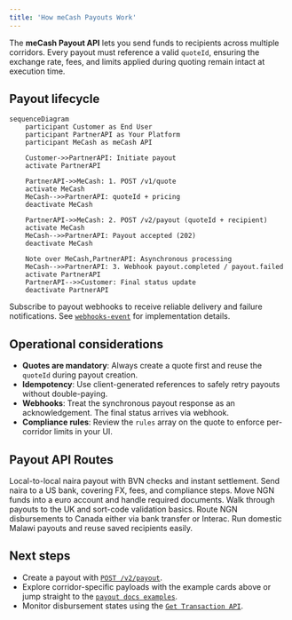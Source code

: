 ```yaml
---
title: 'How meCash Payouts Work'
---
```


The **meCash Payout API** lets you send funds to recipients across multiple corridors. Every payout must reference a valid `quoteId`, ensuring the exchange rate, fees, and limits applied during quoting remain intact at execution time.

## Payout lifecycle

```mermaid
sequenceDiagram
    participant Customer as End User
    participant PartnerAPI as Your Platform
    participant MeCash as meCash API

    Customer->>PartnerAPI: Initiate payout
    activate PartnerAPI

    PartnerAPI->>MeCash: 1. POST /v1/quote
    activate MeCash
    MeCash-->>PartnerAPI: quoteId + pricing
    deactivate MeCash

    PartnerAPI->>MeCash: 2. POST /v2/payout (quoteId + recipient)
    activate MeCash
    MeCash-->>PartnerAPI: Payout accepted (202)
    deactivate MeCash

    Note over MeCash,PartnerAPI: Asynchronous processing
    MeCash-->>PartnerAPI: 3. Webhook payout.completed / payout.failed
    activate PartnerAPI
    PartnerAPI-->>Customer: Final status update
    deactivate PartnerAPI
```

<Tip> Subscribe to payout webhooks to receive reliable delivery and failure notifications. See [`webhooks-event`](/webhooks-event) for implementation details.</Tip>



## Operational considerations

- **Quotes are mandatory**: Always create a quote first and reuse the `quoteId` during payout creation.
- **Idempotency**: Use client-generated references to safely retry payouts without double-paying.
- **Webhooks**: Treat the synchronous payout response as an acknowledgement. The final status arrives via webhook.
- **Compliance rules**: Review the `rules` array on the quote to enforce per-corridor limits in your UI.

## Payout API Routes

<CardGroup cols={3}>
  <Card title="🇳🇬 NGN → 🇳🇬 NGN" href="/payout-docs/payout-examples/ngn-ngn-example">
    Local-to-local naira payout with BVN checks and instant settlement.
  </Card>
  <Card title="🇳🇬 NGN → 🇺🇸 USD" href="/payout-docs/payout-examples/ngn-usd-example">
    Send naira to a US bank, covering FX, fees, and compliance steps.
  </Card>
  <Card title="🇳🇬 NGN → 🇪🇺 EUR" href="/payout-docs/payout-examples/ngn-eur-example">
    Move NGN funds into a euro account and handle required documents.
  </Card>
  <Card title="🇳🇬 NGN → 🇬🇧 GBP" href="/payout-docs/payout-examples/ngn-gbp-example">
    Walk through payouts to the UK and sort-code validation basics.
  </Card>
  <Card title="🇳🇬 NGN → 🇨🇦 CAD" href="/payout-docs/payout-examples/ngn-cad-example">
    Route NGN disbursements to Canada either via bank transfer or Interac.
  </Card>
  <Card title="🇲🇼 MWK → 🇲🇼 MWK" href="/payout-docs/payout-examples/mkw-mkw-example">
    Run domestic Malawi payouts and reuse saved recipients easily.
  </Card>
</CardGroup>

## Next steps

- Create a payout with [`POST /v2/payout`](/payout-docs/create-payout).
- Explore corridor-specific payloads with the example cards above or jump straight to the [`payout docs examples`](/payout-docs/payout-examples/ngn-usd-example).
- Monitor disbursement states using the [`Get Transaction API`](/transaction-docs/get-transaction).
